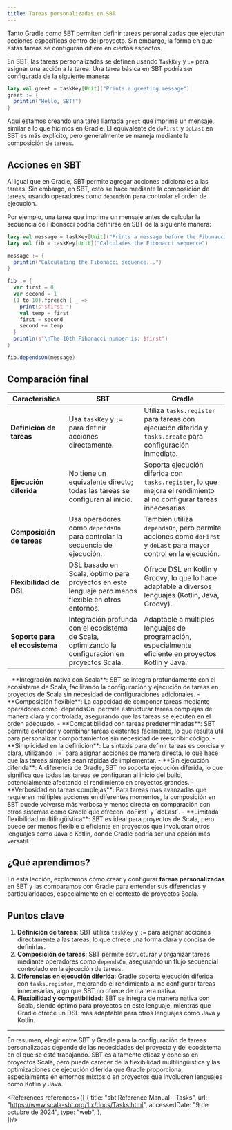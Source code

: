 ```yaml
---
title: Tareas personalizadas en SBT
---
```


<ReadingTime />
<GithubRepoLink user="r8vnhill" repo="" />

Tanto Gradle como SBT permiten definir tareas personalizadas que ejecutan acciones específicas dentro del proyecto. Sin embargo, la forma en que estas tareas se configuran difiere en ciertos aspectos.

En SBT, las tareas personalizadas se definen usando `TaskKey` y `:=` para asignar una acción a la tarea. Una tarea básica en SBT podría ser configurada de la siguiente manera:

```scala showLineNumbers
lazy val greet = taskKey[Unit]("Prints a greeting message")
greet := {
  println("Hello, SBT!")
}
```

Aquí estamos creando una tarea llamada `greet` que imprime un mensaje, similar a lo que hicimos en Gradle. El equivalente de `doFirst` y `doLast` en SBT es más explícito, pero generalmente se maneja mediante la composición de tareas.

## Acciones en SBT

Al igual que en Gradle, SBT permite agregar acciones adicionales a las tareas. Sin embargo, en SBT, esto se hace mediante la composición de tareas, usando operadores como `dependsOn` para controlar el orden de ejecución.

Por ejemplo, una tarea que imprime un mensaje antes de calcular la secuencia de Fibonacci podría definirse en SBT de la siguiente manera:

```scala
lazy val message = taskKey[Unit]("Prints a message before the Fibonacci sequence")
lazy val fib = taskKey[Unit]("Calculates the Fibonacci sequence")

message := {
  println("Calculating the Fibonacci sequence...")
}

fib := {
  var first = 0
  var second = 1
  (1 to 10).foreach { _ =>
    print(s"$first ")
    val temp = first
    first = second
    second += temp
  }
  println(s"\nThe 10th Fibonacci number is: $first")
}

fib.dependsOn(message)
```

## Comparación final

| **Característica**               | **SBT**                                                        | **Gradle**                                                   |
|---------------------------------|----------------------------------------------------------------|--------------------------------------------------------------|
| **Definición de tareas**        | Usa `taskKey` y `:=` para definir acciones directamente.       | Utiliza `tasks.register` para tareas con ejecución diferida y `tasks.create` para configuración inmediata.  |
| **Ejecución diferida**          | No tiene un equivalente directo; todas las tareas se configuran al inicio. | Soporta ejecución diferida con `tasks.register`, lo que mejora el rendimiento al no configurar tareas innecesarias.  |
| **Composición de tareas**       | Usa operadores como `dependsOn` para controlar la secuencia de ejecución. | También utiliza `dependsOn`, pero permite acciones como `doFirst` y `doLast` para mayor control en la ejecución.   |
| **Flexibilidad de DSL**         | DSL basado en Scala, óptimo para proyectos en este lenguaje pero menos flexible en otros entornos. | Ofrece DSL en Kotlin y Groovy, lo que lo hace adaptable a diversos lenguajes (Kotlin, Java, Groovy).               |
| **Soporte para el ecosistema**  | Integración profunda con el ecosistema de Scala, optimizando la configuración en proyectos Scala. | Adaptable a múltiples lenguajes de programación, especialmente eficiente en proyectos Kotlin y Java.               |

<ProCons>
   <Pros>
      - **Integración nativa con Scala**: SBT se integra profundamente con el ecosistema de Scala, facilitando la configuración y ejecución de tareas en proyectos de Scala sin necesidad de configuraciones adicionales.
      - **Composición flexible**: La capacidad de componer tareas mediante operadores como `dependsOn` permite estructurar tareas complejas de manera clara y controlada, asegurando que las tareas se ejecuten en el orden adecuado.
      - **Compatibilidad con tareas predeterminadas**: SBT permite extender y combinar tareas existentes fácilmente, lo que resulta útil para personalizar comportamientos sin necesidad de reescribir código.
      - **Simplicidad en la definición**: La sintaxis para definir tareas es concisa y clara, utilizando `:=` para asignar acciones de manera directa, lo que hace que las tareas simples sean rápidas de implementar.
   </Pros>
   <Cons>
      - **Sin ejecución diferida**: A diferencia de Gradle, SBT no soporta ejecución diferida, lo que significa que todas las tareas se configuran al inicio del build, potencialmente afectando el rendimiento en proyectos grandes.
      - **Verbosidad en tareas complejas**: Para tareas más avanzadas que requieren múltiples acciones en diferentes momentos, la composición en SBT puede volverse más verbosa y menos directa en comparación con otros sistemas como Gradle que ofrecen `doFirst` y `doLast`.
      - **Limitada flexibilidad multilingüística**: SBT es ideal para proyectos de Scala, pero puede ser menos flexible o eficiente en proyectos que involucran otros lenguajes como Java o Kotlin, donde Gradle podría ser una opción más versátil.
   </Cons>
</ProCons>

## ¿Qué aprendimos?

En esta lección, exploramos cómo crear y configurar **tareas personalizadas** en SBT y las comparamos con Gradle para entender sus diferencias y particularidades, especialmente en el contexto de proyectos Scala. 

## Puntos clave

1. **Definición de tareas**: SBT utiliza `taskKey` y `:=` para asignar acciones directamente a las tareas, lo que ofrece una forma clara y concisa de definirlas.
2. **Composición de tareas**: SBT permite estructurar y organizar tareas mediante operadores como `dependsOn`, asegurando un flujo secuencial controlado en la ejecución de tareas.
3. **Diferencias en ejecución diferida**: Gradle soporta ejecución diferida con `tasks.register`, mejorando el rendimiento al no configurar tareas innecesarias, algo que SBT no ofrece de manera nativa.
4. **Flexibilidad y compatibilidad**: SBT se integra de manera nativa con Scala, siendo óptimo para proyectos en este lenguaje, mientras que Gradle ofrece un DSL más adaptable para otros lenguajes como Java y Kotlin.

---

En resumen, elegir entre SBT y Gradle para la configuración de tareas personalizadas depende de las necesidades del proyecto y del ecosistema en el que se esté trabajando. SBT es altamente eficaz y conciso en proyectos Scala, pero puede carecer de la flexibilidad multilingüística y las optimizaciones de ejecución diferida que Gradle proporciona, especialmente en entornos mixtos o en proyectos que involucren lenguajes como Kotlin y Java.

<References references={[
  {
      title: "sbt Reference Manual—Tasks",
      url: "https://www.scala-sbt.org/1.x/docs/Tasks.html",
      accessedDate: "9 de octubre de 2024",
      type: "web",
  },  
]}/>

